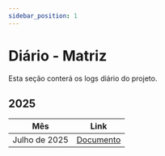 ```yaml
---
sidebar_position: 1
---
```


# Diário - Matriz

Esta seção conterá os logs diário do projeto. 


## 2025

|      Mês      |          Link           |
| :-----------: | :---------------------: |
| Julho de 2025 | [Documento](julho-2025) |